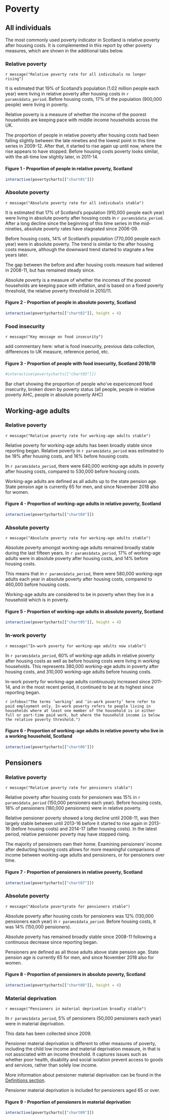 # Poverty

## All individuals {.tabset}

The most commonly used poverty indicator in Scotland is relative poverty after housing costs. It is complemented in this report by other poverty measures, which are shown in the additional tabs below.

### Relative poverty {#relpov}

`r message("Relative poverty rate for all individuals no longer rising")`

It is estimated that 19% of Scotland's population (1.02 million people each year) were living in relative poverty after housing costs in `r params$data_period`. Before housing costs, 17% of the population (900,000 people) were living in poverty.

Relative poverty is a measure of whether the income of the poorest households are keeping pace with middle income households across the UK.

The proportion of people in relative poverty after housing costs had been falling slightly between the late nineties and the lowest point in this time series in 2009-12. After that, it started to rise again up until now, where the rise appears to have stopped. Before housing costs poverty looks similar, with the all-time low slightly later, in 2011-14.

#### Figure 1 - Proportion of people in relative poverty, Scotland
```{r chart01}
interactive(povertycharts[["chart01"]])
```

### Absolute poverty 

`r message("Absolute poverty rate for all individuals stable")`

It is estimated that 17% of Scotland's population (910,000 people each year) were living in absolute poverty after housing costs in `r params$data_period`. After a long decline since the beginning of this time series in the mid-nineties, absolute poverty rates have stagnated since 2006-09.

Before housing costs, 14% of Scotland's population (770,000 people each year) were in absolute poverty. The trend is similar to the after housing costs measure, although the downward trend started to stagnate a few years later.

The gap between the before and after housing costs measure had widened in 2008-11, but has remained steady since.

Absolute poverty is a measure of whether the incomes of the poorest households are keeping pace with inflation, and is based on a fixed poverty threshold, the relative poverty threshold in 2010/11.

#### Figure 2 - Proportion of people in absolute poverty, Scotland
```{r chart02}
interactive(povertycharts[["chart02"]], height = 4)
```

### Food insecurity

`r message("Key message on food insecurity")`

add commentary here: what is food insecurity, previous data collection, differences to UK measure, reference period, etc.

#### Figure 3 - Proportion of people with food insecurity, Scotland 2018/19
```{r chart03}
#interactive(povertycharts[["chart03"]])
```

Bar chart showing the proportion of people who've expericenced food insecurity, broken down by poverty status (all people, people in relative poverty AHC, people in absolute poverty AHC)

## Working-age adults {.tabset}

### Relative poverty 

`r message("Relative poverty rate for working-age adults stable")`

Relative poverty for working-age adults has been broadly stable since reporting began. Relative poverty in `r params$data_period` was estimated to be 19% after housing costs, and 16% before housing costs.

In `r params$data_period`, there were 640,000 working-age adults in poverty after housing costs, compared to 530,000 before housing costs.

Working-age adults are defined as all adults up to the state pension age. State pension age is currently 65 for men, and since November 2018 also for women.

#### Figure 4 - Proportion of working-age adults in relative poverty, Scotland
```{r chart04}
interactive(povertycharts[["chart04"]])
```

### Absolute poverty 

`r message("Absolute poverty rate for working-age adults stable")`

Absolute poverty amongst working-age adults remained broadly stable during the last fifteen years. In `r params$data_period`, 17% of working-age adults were in absolute poverty after housing costs, and 14% before housing costs.

This means that in `r params$data_period`, there were 580,000 working-age adults each year in absolute poverty after housing costs, compared to 460,000 before housing costs.

Working-age adults are considered to be in poverty when they live in a household which is in poverty.

#### Figure 5 - Proportion of working-age adults in absolute poverty, Scotland
```{r chart05}
interactive(povertycharts[["chart05"]], height = 4)
```

### In-work poverty

`r message("In-work poverty for working-age adults now stable")`

In `r params$data_period`, 60% of working-age adults in relative poverty after housing costs as well as before housing costs were living in working households. This represents 380,000 working-age adults in poverty after housing costs, and 310,000 working-age adults before housing costs.

In-work poverty for working-age adults continuously increased since 2011-14, and in the most recent period, it continued to be at its highest since reporting began.

`r infobox("The terms ‘working’ and ‘in-work poverty’ here refer to paid employment only. In-work poverty refers to people living in households where at least one member of the household is in either full or part-time paid work, but where the household income is below the relative poverty threshold.")`

#### Figure 6 - Proportion of working-age adults in relative poverty who live in a working household, Scotland
```{r chart06}
interactive(povertycharts[["chart06"]])
```

## Pensioners {.tabset}

### Relative poverty

`r message("Relative poverty rate for pensioners stable")`

Relative poverty after housing costs for pensioners was 15% in `r params$data_period` (150,000 pensioners each year). Before housing costs, 18% of pensioners (180,000 pensioners) were in relative poverty.

Relative pensioner poverty showed a long decline until 2008-11, was then largely stable between until 2013-16 before it started to rise again in 2013-16 (before housing costs) and 2014-17 (after housing costs). In the latest period, relative pensioner poverty may have stopped rising.

The majority of pensioners own their home. Examining pensioners' income after deducting housing costs allows for more meaningful comparisons of income between working-age adults and pensioners, or for pensioners over time.

#### Figure 7 - Proportion of pensioners in relative poverty, Scotland
```{r chart07}
interactive(povertycharts[["chart07"]])
```

### Absolute poverty

`r message("Absolute povertyrate for pensioners stable")`

Absolute poverty after housing costs for pensioners was 12% (130,000 pensioners each year) in `r params$data_period`. Before housing costs, it was 14% (150,000 pensioners).

Absolute poverty has remained broadly stable since 2008-11 following a continuous decrease since reporting began.

Pensioners are defined as all those adults above state pension age. State pension age is currently 65 for men, and since November 2018 also for women.

#### Figure 8 - Proportion of pensioners in absolute poverty, Scotland
```{r chart08}
interactive(povertycharts[["chart08"]], height = 4)
```

### Material deprivation

`r message("Pensioners in material deprivation broadly stable")`

In `r params$data_period`, 5% of pensioners (50,000 pensioners each year) were in material deprivation.

This data has been collected since 2009.

Pensioner material deprivation is different to other measures of poverty, including the child low income and material deprivation measure, in that is not associated with an income threshold. It captures issues such as whether poor health, disability and social isolation prevent access to goods and services, rather than solely low income.

More information about pensioner material deprivation can be found in the [Definitions section](index.html#penmatdep).

Pensioner material deprivation is included for pensioners aged 65 or over.

#### Figure 9 - Proportion of pensioners in material deprivation
```{r chart09}
interactive(povertycharts[["chart09"]])
```

